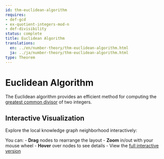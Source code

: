 ```yaml
---
id: thm-euclidean-algorithm
requires:
- def-gcd
- ex-quotient-integers-mod-n
- def-divisibility
status: complete
title: Euclidean Algorithm
translations:
  en: ../en/number-theory/thm-euclidean-algorithm.html
  ja: ../ja/number-theory/thm-euclidean-algorithm.html
type: Theorem
---
```


# Euclidean Algorithm {#thm-euclidean-algorithm}

The Euclidean algorithm provides an efficient method for computing the [greatest common divisor](def-gcd.qmd) of two integers.

## Interactive Visualization

Explore the local knowledge graph neighborhood interactively:

::: {.graph-viz data-id="thm-euclidean-algorithm" data-width="700" data-height="500"}
:::

You can:
- **Drag** nodes to rearrange the layout
- **Zoom** in/out with your mouse wheel
- **Hover** over nodes to see details
- View the [full interactive version](../../output/interactive/en/thm-euclidean-algorithm.html){target="_blank"}
